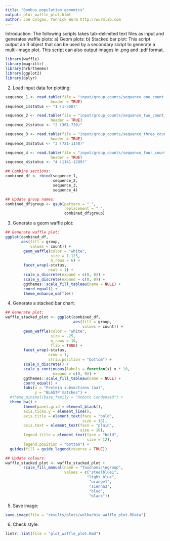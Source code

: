 ```yaml
---
title: "Bombus population genomics"
output: plot_waffle_plot.html
author: Joe Colgan, Yannick Wurm http://wurmlab.com
---
```


Introduction:
The following scripts takes tab-delimited text files as input and generates waffle plots:
a) Geom plots:
b) Stacked bar plot:
This script output an R object that can be used by a secondary script to generate a multi-image plot. 
This script can also output images in .png and .pdf format.

```r
library(waffle)
library(magrittr)
library(hrbrthemes)
library(ggplot2)
library(dplyr)
```

2. Load input data for plotting:

```r
sequence_1 <- read.table(file = "input/group_counts/sequence_one_count_modified.txt",
                    header = TRUE)
sequence_1$status <- "1 (1-360)"

sequence_2 <- read.table(file = "input/group_counts/sequence_two_count_modified.txt",
                    header = TRUE)
sequence_2$status <- "2 (361-720)"

sequence_3 <- read.table(file = "input/group_counts/sequence_three_count_modified.txt",
                    header = TRUE)
sequence_3$status <- "3 (721-1140)"

sequence_4 <- read.table(file = "input/group_counts/sequence_four_count_modified.txt",
                    header = TRUE)
sequence_4$status <- "4 (1141-1289)"

## Combine sections:
combined_df <- rbind(sequence_1,
                     sequence_2,
                     sequence_3,
                     sequence_4)

## Update group names:
combined_df$group <- gsub(pattern = "_",
                          replacement = " ",
                          combined_df$group)
```

3. Generate a geom waffle plot:

```r
## Generate waffle plot:
ggplot(combined_df,
       aes(fill = group,
           values = count)) +
        geom_waffle(color = "white",
                    size = 1.125,
                    n_rows = 6) +
        facet_wrap(~status,
                   ncol = 1) +
        scale_x_discrete(expand = c(0, 0)) +
        scale_y_discrete(expand = c(0, 0)) +
        ggthemes::scale_fill_tableau(name = NULL) +
        coord_equal() +
        theme_enhance_waffle()
```

4. Generate a stacked bar chart:

```r
## Generate plot:
waffle_stacked_plot <- ggplot(combined_df,
                              aes(fill = group,
                                  values = count)) +
        geom_waffle(color = "white",
                    size = .25,
                    n_rows = 10,
                    flip = TRUE) +
        facet_wrap(~status,
                   nrow = 1,
                   strip.position = "bottom") +
        scale_x_discrete() +
        scale_y_continuous(labels = function(x) x * 10,
                     expand = c(0, 0)) +
        ggthemes::scale_fill_tableau(name = NULL) +
        coord_equal() +
        labs(x = "Protein subsections (aa)",
             y = "BLASTP matches") +
  #theme_minimal(base_family = "Roboto Condensed") +
  theme_bw() +
        theme(panel.grid = element_blank(),
        axis.ticks.y = element_line(),
        axis.title = element_text(face = "bold",
                                  size = 15),
        axis.text = element_text(face = "plain",
                                 size = 10),
        legend.title = element_text(face = "bold",
                                    size = 12),
        legend.position = "bottom") +
  guides(fill = guide_legend(reverse = TRUE))

## Update colours:
waffle_stacked_plot <- waffle_stacked_plot +
        scale_fill_manual(name = "Taxonomic\ngroup",
                          values = c("steelblue1",
                                    "light blue",
                                     "orange1",
                                     "sienna3",
                                     "blue",
                                     "black"))

```

5. Save image:

```r
save.image(file = "results/plots/wolbachia_waffle_plot.RData")
```

6. Check style:

```r
lintr::lint(file = "plot_waffle_plot.Rmd")
```
